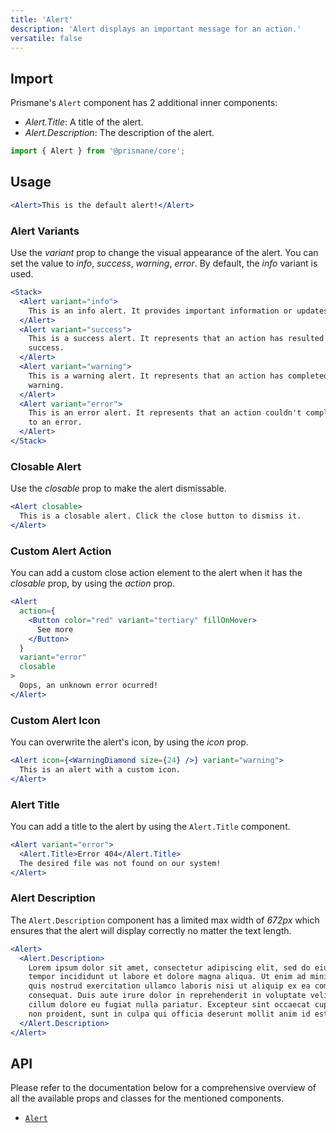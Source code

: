 ---
title: 'Alert'
description: 'Alert displays an important message for an action.'
versatile: false
---

## Import

Prismane's `Alert` component has 2 additional inner components:

- _Alert.Title_: A title of the alert.
- _Alert.Description_: The description of the alert.

```js
import { Alert } from '@prismane/core';
```

## Usage

```jsx preview
<Alert>This is the default alert!</Alert>
```

### Alert Variants

Use the _variant_ prop to change the visual appearance of the alert. You can set the value to _info_, _success_, _warning_, _error_. By default, the _info_ variant is used.

```jsx preview
<Stack>
  <Alert variant="info">
    This is an info alert. It provides important information or updates.
  </Alert>
  <Alert variant="success">
    This is a success alert. It represents that an action has resulted in a
    success.
  </Alert>
  <Alert variant="warning">
    This is a warning alert. It represents that an action has completed with a
    warning.
  </Alert>
  <Alert variant="error">
    This is an error alert. It represents that an action couldn't complete due
    to an error.
  </Alert>
</Stack>
```

### Closable Alert

Use the _closable_ prop to make the alert dismissable.

```jsx preview
<Alert closable>
  This is a closable alert. Click the close button to dismiss it.
</Alert>
```

### Custom Alert Action

You can add a custom close action element to the alert when it has the _closable_ prop, by using the _action_ prop.

```jsx preview
<Alert
  action={
    <Button color="red" variant="tertiary" fillOnHover>
      See more
    </Button>
  }
  variant="error"
  closable
>
  Oops, an unknown error ocurred!
</Alert>
```

### Custom Alert Icon

You can overwrite the alert's icon, by using the _icon_ prop.

```jsx preview
<Alert icon={<WarningDiamond size={24} />} variant="warning">
  This is an alert with a custom icon.
</Alert>
```

### Alert Title

You can add a title to the alert by using the `Alert.Title` component.

```jsx preview
<Alert variant="error">
  <Alert.Title>Error 404</Alert.Title>
  The desired file was not found on our system!
</Alert>
```

### Alert Description

The `Alert.Description` component has a limited max width of _672px_ which ensures that the alert will display correctly no matter the text length.

```jsx preview
<Alert>
  <Alert.Description>
    Lorem ipsum dolor sit amet, consectetur adipiscing elit, sed do eiusmod
    tempor incididunt ut labore et dolore magna aliqua. Ut enim ad minim veniam,
    quis nostrud exercitation ullamco laboris nisi ut aliquip ex ea commodo
    consequat. Duis aute irure dolor in reprehenderit in voluptate velit esse
    cillum dolore eu fugiat nulla pariatur. Excepteur sint occaecat cupidatat
    non proident, sunt in culpa qui officia deserunt mollit anim id est laborum.
  </Alert.Description>
</Alert>
```

## API

Please refer to the documentation below for a comprehensive overview of all the available props and classes for the mentioned components.

- [`Alert`](/docs/components-api/alert-api)
